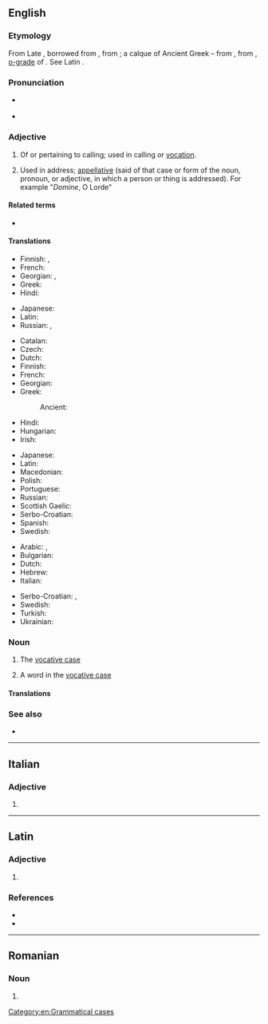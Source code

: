==English==
{{wikipedia|Vocative case}}

===Etymology===
From Late {{inh|en|enm}}, borrowed from {{bor|en|frm|vocatif}}, from {{der|en|la|vocātīvus||for calling}}; a calque of Ancient Greek {{m|grc|κλητῐκή||for calling; vocative case}} &ndash; from {{m|la|voco|vocāre|to call}}, from {{der|en|ine-pro||*wokʷ-}}, [[o-grade]] of {{m|ine-pro|*wekʷ-|t=give vocal utterance, speak}}. See Latin {{m|la|vōx}}.

===Pronunciation===
* {{a|GenAm}} {{IPA|/ˈvɑkətɪv/|lang=en}}
* {{a|RP}} {{IPA|/ˈvɒkətɪv/|lang=en}}

===Adjective===
{{en-adj}}

# Of or pertaining to calling; used in calling or [[vocation]].
# {{lb|en|grammar}} Used in address; [[appellative]] (said of that case or form of the noun, pronoun, or adjective, in which a person or thing is addressed). For example "''Domine'', O Lorde"

====Related terms====
* {{l|en|vocal}}

====Translations====
{{trans-top|of or pertaining to calling}}
* Finnish: {{t|fi|kutsumuksellinen}}, {{t|fi|kutsumus|alt=kutsumus-}}
* French: {{t+|fr|vocationnel}}
* Georgian: {{t+|ka|წოდებითი}}, {{t|ka|მოწოდებითი}}
* Greek: {{t+|el|κλητικός|}}
* Hindi: {{t+|hi|संबोधित|sc=Deva}}
{{trans-mid}}
* Japanese: {{t|ja|天職の|tr=tenshoku-no}}
* Latin: {{t|la|vocātīvus}}
* Russian: {{t+|ru|призыва́ющий|}}, {{t+|ru|зову́щий|}}
{{trans-bottom}}

{{trans-top|grammar: used in address}}
* Catalan: {{t+|ca|vocatiu}}
* Czech: {{t|cs|vokativní}}
* Dutch: {{t+|nl|vocatief|m}}
* Finnish: {{t|fi|vokatiivinen}}
* French: {{t+|fr|vocatif|m}}
* Georgian: {{t+|ka|წოდებითი}}
* Greek: {{t+|el|κλητικός|}}
*: Ancient: {{t|grc|κλητικός}}
* Hindi: {{t+|hi|संबोधित|sc=Deva}}
* Hungarian: {{t+|hu|megszólító}}
* Irish: {{t+|ga|gairmeach}}
{{trans-mid}}
* Japanese: {{t|ja|呼格の|tr=kokaku-no}}
* Latin: {{t|la|vocātīvus}}
* Macedonian: {{t|mk|вокатив|m|tr=vókativ}}
* Polish: {{t+|pl|wołacz|m}}
* Portuguese: {{t+|pt|vocativo}}
* Russian: {{t+|ru|зва́тельный|}}
* Scottish Gaelic: {{t|gd|gairmeach}}
* Serbo-Croatian: {{t+|sh|vokativan}}
* Spanish: {{t+|es|vocativo}}
* Swedish: {{t+|sv|vokativ}}
{{trans-bottom}}

{{checktrans-top}}
* Arabic: {{t-check|ar|منادى|alt=مُنَادَى}} {{attention|ar|2=was "[[منادى|مُنَادَى]]" - assumed inflected form or vocalised spelling; please verify if linking is acceptable. see [[User:Kephir/gadgets/xte#Translation_fixing]]}}, {{t-check|ar|ندائي|alt=نَدَائِيّ}} {{attention|ar|2=was "[[ندائي|نَدَائِيّ]]" - assumed inflected form or vocalised spelling; please verify if linking is acceptable. see [[User:Kephir/gadgets/xte#Translation_fixing]]}}
* Bulgarian: {{t-check|bg|звателен|tr=zvátelen|sc=Cyrl}}
* Dutch: {{t+check|nl|roeper|m}}
* Hebrew: {{t-check|he|של יחסת פנייה|f|tr=šel yakhasat peniyah|sc=Hebr}}
* Italian: {{t+check|it|vocativo}}
{{trans-mid}}
* Serbo-Croatian: {{t-check|sh|вокативни}}, {{t-check|sh|vokativni}}
* Swedish: {{t+check|sv|vokativ}}
* Turkish: {{t+check|tr|vokatif}}
* Ukrainian: {{t+check|uk|кличний|tr=klyčnyj|sc=Cyrl}}
{{trans-bottom}}

===Noun===
{{en-noun}}

# {{lb|en|grammar}} The [[vocative case]]
# {{lb|en|grammar}} A word in the [[vocative case]]


====Translations====
{{trans-see|grammatical case|vocative case}}

===See also===
* {{l|en|interjection}}

[[Category:en:Grammatical cases]]

----

==Italian==

===Adjective===
{{head|it|adjective form}}

# {{feminine plural of|vocativo|lang=it}}

----

==Latin==

===Adjective===
{{la-adj-form|vocātīve}}

# {{inflection of|vocātīvus||voc|m|s|lang=la}}

===References===
* {{R:L&S}}
* {{R:Gaffiot}}

----

==Romanian==

===Noun===
{{head|ro|noun form|g=n-p}}

# {{plural of|vocativ|lang=ro}}